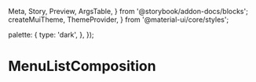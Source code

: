  Meta,
  Story,
  Preview,
  ArgsTable,
} from '@storybook/addon-docs/blocks';
  createMuiTheme,
  ThemeProvider,
} from '@material-ui/core/styles';

  palette: {
    type: 'dark',
  },
});

<Meta
  title="Navigation/MenuListComposition"
  component={MenuListComposition}
/>

<Preview>
  <Story name="Dark default columns">
    <ThemeProvider theme={darkTheme}>
      <AppBar
        position="absolute"
        color="transparent"
        style={{ boxShadow: 'none' }}
      >
        <MenuListComposition
          items={columns.concat({
            label: 'No link',
          })}
        />
      </AppBar>
      <Box m={-2}>
        <Mast />
      </Box>
    </ThemeProvider>
  </Story>
  <Story name="Dark custom columns">
    <ThemeProvider theme={darkTheme}>
      <AppBar
        position="absolute"
        color="transparent"
        style={{ boxShadow: 'none' }}
      >
        <MenuListComposition
          items={columns.concat({
            label: 'No link',
          })}
          maxDepth={5}
          maxColumns={2}
        />
      </AppBar>
      <Box m={-2}>
        <Mast />
      </Box>
    </ThemeProvider>
  </Story>
</Preview>

# MenuListComposition
